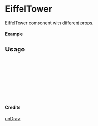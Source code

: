 
<Meta of={EiffelTower} title="unDraw/EiffelTower" />

# EiffelTower

EiffelTower component with different props.

#### Example

<Canvas of={EiffelTower.Primary} />

## Usage

```ts
import { EiffelTower } from "yadl-ui";

const Example = () => {
  return (
      <EiffelTower />
  );
};

export default Example;
```

#### Credits
[unDraw](https://undraw.co/illustrations)

